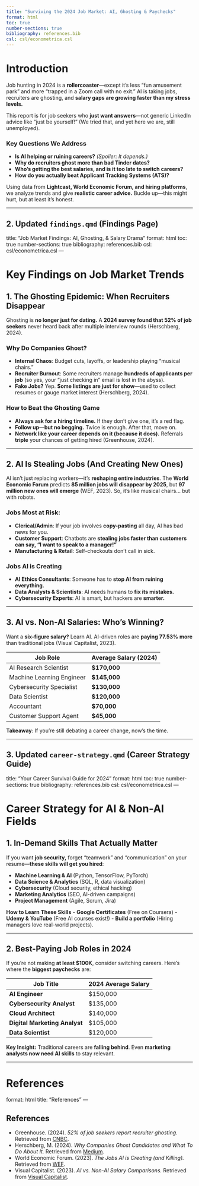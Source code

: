 ```yaml
---
title: "Surviving the 2024 Job Market: AI, Ghosting & Paychecks"
format: html
toc: true
number-sections: true
bibliography: references.bib
csl: csl/econometrica.csl
---
```


# Introduction

Job hunting in 2024 is a **rollercoaster**—except it’s less "fun amusement park" and more "trapped in a Zoom call with no exit." AI is taking jobs, recruiters are ghosting, and **salary gaps are growing faster than my stress levels.** 

This report is for job seekers who **just want answers**—not generic LinkedIn advice like "just be yourself!" (We tried that, and yet here we are, still unemployed). 

### **Key Questions We Address**
- **Is AI helping or ruining careers?** *(Spoiler: It depends.)*
- **Why do recruiters ghost more than bad Tinder dates?**
- **Who’s getting the best salaries, and is it too late to switch careers?**
- **How do you actually beat Applicant Tracking Systems (ATS)?**

Using data from **Lightcast, World Economic Forum, and hiring platforms**, we analyze trends and give **realistic career advice.** Buckle up—this might hurt, but at least it’s honest.

---

## **2. Updated `findings.qmd` (Findings Page)**

title: "Job Market Findings: AI, Ghosting, & Salary Drama"
format: html
toc: true
number-sections: true
bibliography: references.bib
csl: csl/econometrica.csl
---

# **Key Findings on Job Market Trends**

## **1. The Ghosting Epidemic: When Recruiters Disappear**
Ghosting is **no longer just for dating.** A **2024 survey found that 52% of job seekers** never heard back after multiple interview rounds (Herschberg, 2024). 

### **Why Do Companies Ghost?**
- **Internal Chaos**: Budget cuts, layoffs, or leadership playing "musical chairs."
- **Recruiter Burnout**: Some recruiters manage **hundreds of applicants per job** (so yes, your "just checking in" email is lost in the abyss).
- **Fake Jobs?** Yep. **Some listings are just for show**—used to collect resumes or gauge market interest (Herschberg, 2024).

### **How to Beat the Ghosting Game**
- **Always ask for a hiring timeline.** If they don’t give one, it’s a red flag.
- **Follow up—but no begging.** Twice is enough. After that, move on.
- **Network like your career depends on it (because it does).** Referrals **triple** your chances of getting hired (Greenhouse, 2024).

---

## **2. AI Is Stealing Jobs (And Creating New Ones)**
AI isn’t just replacing workers—it’s **reshaping entire industries**. The **World Economic Forum** predicts **85 million jobs will disappear by 2025**, but **97 million new ones will emerge** (WEF, 2023). So, it’s like musical chairs… but with robots.

### **Jobs Most at Risk**:
- **Clerical/Admin**: If your job involves **copy-pasting** all day, AI has bad news for you.
- **Customer Support**: Chatbots are **stealing jobs faster than customers can say, "I want to speak to a manager!"**
- **Manufacturing & Retail**: Self-checkouts don’t call in sick.

### **Jobs AI is Creating**
- **AI Ethics Consultants**: Someone has to **stop AI from ruining everything.**
- **Data Analysts & Scientists**: AI needs humans to **fix its mistakes.**
- **Cybersecurity Experts**: AI is smart, but hackers are **smarter.**

---

## **3. AI vs. Non-AI Salaries: Who’s Winning?**
Want a **six-figure salary?** Learn AI. AI-driven roles are **paying 77.53% more** than traditional jobs (Visual Capitalist, 2023).

| Job Role                   | Average Salary (2024) |
|----------------------------|----------------------|
| AI Research Scientist      | **$170,000**        |
| Machine Learning Engineer  | **$145,000**        |
| Cybersecurity Specialist   | **$130,000**        |
| Data Scientist             | **$120,000**        |
| Accountant                 | **$70,000**         |
| Customer Support Agent     | **$45,000**         |

**Takeaway**: If you’re still debating a career change, now’s the time.

---

## **3. Updated `career-strategy.qmd` (Career Strategy Guide)**


title: "Your Career Survival Guide for 2024"
format: html
toc: true
number-sections: true
bibliography: references.bib
csl: csl/econometrica.csl
---

# **Career Strategy for AI & Non-AI Fields**

## **1. In-Demand Skills That Actually Matter**
If you want **job security,** forget “teamwork” and “communication” on your resume—**these skills will get you hired**:

- **Machine Learning & AI** (Python, TensorFlow, PyTorch)
- **Data Science & Analytics** (SQL, R, data visualization)
- **Cybersecurity** (Cloud security, ethical hacking)
- **Marketing Analytics** (SEO, AI-driven campaigns)
- **Project Management** (Agile, Scrum, Jira)

 **How to Learn These Skills**
- **Google Certificates** (Free on Coursera)
- **Udemy & YouTube** (Free AI courses exist!)
- **Build a portfolio** (Hiring managers love real-world projects).

---

## **2. Best-Paying Job Roles in 2024**
If you’re not making **at least $100K**, consider switching careers. Here’s where the **biggest paychecks** are:

| Job Title                  | 2024 Average Salary |
|----------------------------|-------------------|
| **AI Engineer**            | $150,000         |
| **Cybersecurity Analyst**  | $135,000         |
| **Cloud Architect**        | $140,000         |
| **Digital Marketing Analyst** | $105,000   |
| **Data Scientist**         | $120,000         |

**Key Insight:** Traditional careers are **falling behind**. Even **marketing analysts now need AI skills** to stay relevant.

---

# **References**

format: html
title: "References"
---

## **References**
- Greenhouse. (2024). *52% of job seekers report recruiter ghosting.* Retrieved from [CNBC](https://www.cnbc.com/2024/11/26/most-job-seekers-say-theyve-been-ghosted-love-bombed-in-interviews.html).
- Herschberg, M. (2024). *Why Companies Ghost Candidates and What To Do About It.* Retrieved from [Medium](https://medium.com/@markaherschberg/why-companies-ghost-candidates-and-what-to-do-about-it-be955bbbdd7c).
- World Economic Forum. (2023). *The Jobs AI is Creating (and Killing).* Retrieved from [WEF](https://www.weforum.org/stories/2023/05/jobs-lost-created-ai-gpt/).
- Visual Capitalist. (2023). *AI vs. Non-AI Salary Comparisons.* Retrieved from [Visual Capitalist](https://www.visualcapitalist.com/charted-the-jobs-most-impacted-by-ai/).
